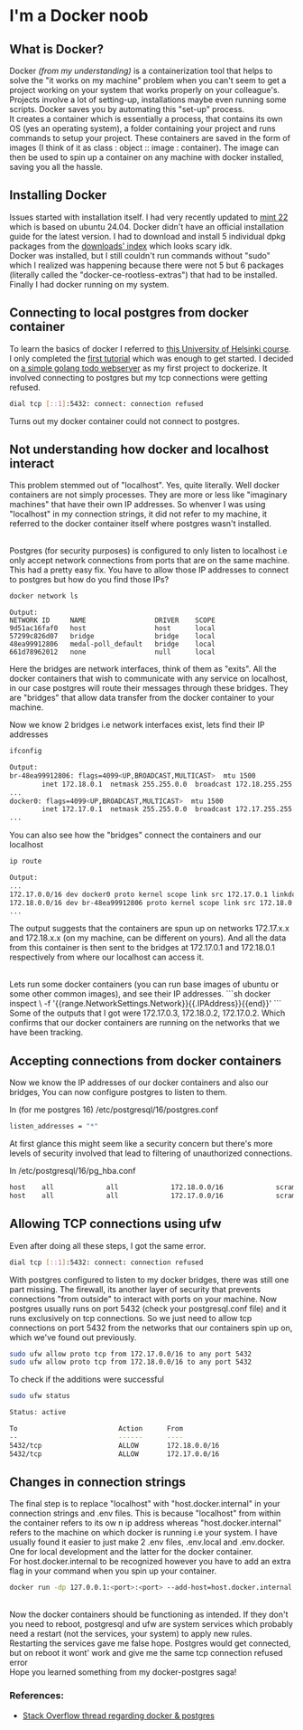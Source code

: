
# I'm a Docker noob

## What is Docker?
Docker _(from my understanding)_ is a containerization tool that helps to solve the "it works on my machine" 
problem when you can't seem to get a project working on your system that works properly on your colleague's. Projects
involve a lot of setting-up, installations maybe even running some scripts. Docker saves you by automating this "set-up" process.
<br />
It creates a container which is essentially a process, that contains its own OS (yes an operating system), a folder containing your project 
and runs commands to setup your project. These containers are saved in the form of images (I think of it as class : object :: image : container).
The image can then be used to spin up a container on any machine with docker installed, saving you all the hassle.

## Installing Docker 
Issues started with installation itself. I had very recently updated to [mint 22](https://www.linuxmint.com/edition.php?id=316) 
which is based on ubuntu 24.04. Docker didn't have an official installation guide for the latest version. 
I had to download and install 5 individual dpkg packages from the [downloads' index](https://download.docker.com/linux/ubuntu/) which looks scary idk.
<br />
Docker was installed, but I still couldn't run commands without "sudo" which I realized was happening 
because there were not 5 but 6 packages (literally called the "docker-ce-rootless-extras") that had to be installed. 
Finally I had docker running on my system.

## Connecting to local postgres from docker container 
To learn the basics of docker I referred to [this University of Helsinki course](https://devopswithdocker.com).
I only completed the [first tutorial](https://devopswithdocker.com/part-1/section-1) which was enough to get started.
I decided on [a simple golang todo webserver](https://github.com/craniacshencil/got-to-do) as my first project to dockerize.
It involved connecting to postgres but my tcp connections were getting refused. 
```sh
dial tcp [::1]:5432: connect: connection refused
```
Turns out my docker container could not connect to postgres.

## Not understanding how docker and localhost interact
This problem stemmed out of "localhost". Yes, quite literally. Well docker containers are not simply processes.
They are more or less like "imaginary machines" that have their own IP addresses. 
So whenver I was using "localhost" in my connection strings, it did not refer to my machine, it referred to the docker container itself where postgres wasn't installed.

<br />
Postgres (for security purposes) 
is configured to only listen to localhost i.e
only accept network connections from ports that are on the same machine. This had a pretty easy fix. 
You have to allow those IP addresses to connect to postgres but how do you find those IPs?

```sh
docker network ls
```

```
Output:
NETWORK ID     NAME                 DRIVER    SCOPE
9d51ac16faf0   host                 host      local
57299c826d07   bridge               bridge    local
48ea99912806   medal-poll_default   bridge    local
661d78962012   none                 null      local
```

Here the bridges are network interfaces, think of them as "exits". All the docker containers that wish to communicate with any service on localhost, in our case postgres will route their messages through these bridges. They are "bridges" that allow data transfer from the docker container to your machine. 

Now we know 2 bridges i.e network interfaces exist, lets find their IP addresses

```sh
ifconfig
```

```sh
Output:
br-48ea99912806: flags=4099<UP,BROADCAST,MULTICAST>  mtu 1500
        inet 172.18.0.1  netmask 255.255.0.0  broadcast 172.18.255.255
...
docker0: flags=4099<UP,BROADCAST,MULTICAST>  mtu 1500
        inet 172.17.0.1  netmask 255.255.0.0  broadcast 172.17.255.255
...
```

You can also see how the "bridges" connect the containers and our localhost 
```sh
ip route 
```
```sh
Output:
...
172.17.0.0/16 dev docker0 proto kernel scope link src 172.17.0.1 linkdown 
172.18.0.0/16 dev br-48ea99912806 proto kernel scope link src 172.18.0.1 linkdown 
...
```
The output suggests that the containers are spun up on networks 172.17.x.x and 172.18.x.x (on my machine, can be different on yours).
And all the data from this container is then sent to the bridges at 172.17.0.1 and 172.18.0.1 respectively from where our localhost can access it. 

<br/>
Lets run some docker containers (you can run base images of ubuntu or some other common images), and see their IP addresses.
```sh
docker inspect \
-f '{{range.NetworkSettings.Network}}{{.IPAddress}}{{end}}'
<docker_container_id>
```
Some of the outputs that I got were 172.17.0.3, 172.18.0.2, 172.17.0.2. Which confirms that our docker containers are running on the networks that we have been tracking.


## Accepting connections from docker containers 
Now we know the IP addresses of our docker containers and also our bridges, You can now configure postgres to listen to them.

In (for me postgres 16) /etc/postgresql/16/postgres.conf
```sh
listen_addresses = "*"
```

At first glance this might seem like a security concern but there's more levels of security involved that lead to filtering of 
unauthorized connections.

In /etc/postgresql/16/pg_hba.conf
```sh
host    all             all             172.18.0.0/16             scram-sha-256
host    all             all             172.17.0.0/16             scram-sha-256
```

## Allowing TCP connections using ufw
Even after doing all these steps, I got the same error. 
```sh
dial tcp [::1]:5432: connect: connection refused
```
With postgres configured to listen to my docker bridges, there was still one part missing. The firewall, its another layer of security that prevents connections "from outside" to interact with ports on your machine.
Now postgres usually runs on port 5432 (check your postgresql.conf file) and it runs exclusively on tcp connections.
So we just need to allow tcp connections on port 5432 from the networks that our containers spin up on, which we've found out previously.

```sh
sudo ufw allow proto tcp from 172.17.0.0/16 to any port 5432
sudo ufw allow proto tcp from 172.18.0.0/16 to any port 5432
```

To check if the additions were successful
```sh
sudo ufw status
```

```sh
Status: active

To                         Action      From
--                         ------      ----
5432/tcp                   ALLOW       172.18.0.0/16             
5432/tcp                   ALLOW       172.17.0.0/16
```

## Changes in connection strings
The final step is to replace "localhost" with "host.docker.internal" in your connection strings and .env files. 
This is because "localhost" from within the container refers to its ow n ip address whereas "host.docker.internal" refers to the machine on which docker is running i.e your system.
I have usually found it easier to just make 2 .env files, .env.local and .env.docker. 
One for local development and the latter for the docker container.
<br/>
For host.docker.internal to be recognized however you have to add an extra flag in your command when you spin up your container.
```sh
docker run -dp 127.0.0.1:<port>:<port> --add-host=host.docker.internal:host-gateway <image>:<tag> 
```
<br/>
Now the docker containers should be functioning as intended. If they don't you need to reboot, postgresql and ufw are system services which probably need a restart (not the services, your system) to apply new rules.

<br/>
Restarting the services gave me false hope. Postgres would get connected, but on reboot it wont' work and give me the same tcp connection refused error

<br/>
Hope you learned something from my docker-postgres saga! 


### References:
- [Stack Overflow thread regarding docker & postgres](https://stackoverflow.com/questions/31249112/allow-docker-container-to-connect-to-a-local-host-postgres-database)
